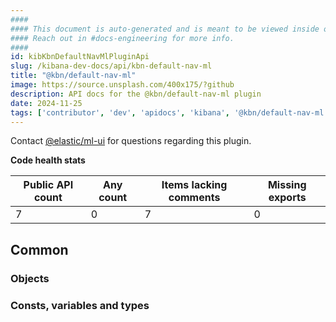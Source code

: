 ```yaml
---
####
#### This document is auto-generated and is meant to be viewed inside our experimental, new docs system.
#### Reach out in #docs-engineering for more info.
####
id: kibKbnDefaultNavMlPluginApi
slug: /kibana-dev-docs/api/kbn-default-nav-ml
title: "@kbn/default-nav-ml"
image: https://source.unsplash.com/400x175/?github
description: API docs for the @kbn/default-nav-ml plugin
date: 2024-11-25
tags: ['contributor', 'dev', 'apidocs', 'kibana', '@kbn/default-nav-ml']
---
```




Contact [@elastic/ml-ui](https://github.com/orgs/elastic/teams/ml-ui) for questions regarding this plugin.

**Code health stats**

| Public API count  | Any count | Items lacking comments | Missing exports |
|-------------------|-----------|------------------------|-----------------|
| 7 | 0 | 7 | 0 |

## Common

### Objects
<DocDefinitionList data={kbnDefaultNavMlObj.common.objects}/>

### Consts, variables and types
<DocDefinitionList data={kbnDefaultNavMlObj.common.misc}/>

